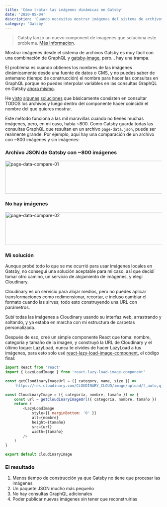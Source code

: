 ```yaml
---
title: 'Cómo tratar las imágenes dinámicas en Gatsby'
date: '2020-05-04'
description: 'Cuando necesitas mostrar imágenes del sistema de archivos de forma dinámica, necesitas ser inteligente, y a veces los archivos del sistema no son suficientes.'
category: 'Gatsby'
---
```


> Gatsby lanzó un nuevo component de imagenes que soluciona este problema. [Más Informacion](https://gatsbyjs.com/docs/how-to/images-and-media/using-gatsby-plugin-image/).

Mostrar imágenes desde el sistema de archivos Gatsby es muy fácil con una combinación de GraphQL y [gatsby-image](https://www.gatsbyjs.org/packages/gatsby-image/), pero... hay una trampa.

El problema es cuando obtienes los nombres de las imágenes dinámicamente desde una fuente de datos o CMS, y no puedes saber de antemano (tiempo de construcción) el nombre para hacer las consultas en GraphQL porque no puedes interpolar variables en las consultas GraphQL en Gatsby [ahora mismo](https://github.com/gatsbyjs/gatsby/issues/5069).

He [visto](https://noahgilmore.com/blog/easy-gatsby-image-components/) [algunas](https://stackoverflow.com/a/56508865) [soluciones](https://codebushi.com/using-gatsby-image/) que básicamente consisten en consultar TODOS los archivos y luego dentro del componente hacer coincidir el nombre del que quieres mostrar.

Este método funciona a las mil maravillas cuando no tienes muchas imágenes, pero, en mi caso, había ~800. Como Gatsby guarda todas las consultas GraphQL que resultan en un archivo `page-data.json`, puede ser realmente grande. Por ejemplo, aquí hay una comparación de un archivo con ~800 imágenes y sin imágenes:

### Archivo JSON de Gatsby con ~800 imágenes
<Image src="/static/images/blog/dynamic-gatsby-images-an-ternative/page-data-compare-01.jpg" alt="page-data-compare-01" width="904" height="106" />

### No hay imágenes
<Image src="/static/images/blog/dynamic-gatsby-images-an-anternative/page-data-compare-02.jpg" alt="page-data-compare-02" width="904" height="106" />

### Mi solución
Aunque probé todo lo que se me ocurrió para usar imágenes locales en Gatsby, no conseguí una solución aceptable para mi caso, así que decidí tomar otro camino, un servicio de alojamiento de imágenes, y elegí Cloudinary.

Cloudinary es un servicio para alojar medios, pero no puedes aplicar transformaciones como redimensionar, recortar, e incluso cambiar el formato cuando las sirves; todo esto construyendo una URL con parámetros.

Subí todas las imágenes a Cloudinary usando su interfaz web, arrastrando y soltando, y ya estaba en marcha con mi estructura de carpetas personalizada.

Después de eso, creé un simple componente React que toma: nombre, categoría y tamaño de la imagen, y construyó la URL de Cloudinary y el último toque: LazyLoad, nunca te olvides de hacer LazyLoad a tus imágenes, para esto solo usé [react-lazy-load-image-component](https://www.npmjs.com/package/react-lazy-load-image-component), el código final:

```javascript
import React from 'react'
import { LazyLoadImage } from 'react-lazy-load-image-component'

const getCloudinaryImageUrl = ({ category, name, size }) =>
    `https://res.cloudinary.com/CLOUDINARY_CLOUD/image/upload/f_auto,q_auto,c_pad,w_${size},h_${size}/lapulpe/${category}/${name}`

const CloudinaryImage = ({ categoría, nombre, tamaño }) => {
    const url = getCloudinaryImageUrl({ categoría, nombre, tamaño })
    return (
        <LazyLoadImage
            style={{ marginBottom: '0' }}
            alt={nombre}
            height={tamaño}
            src={url}
            width={tamaño}
        />
    )
}

export default CloudinaryImage
```

### El resultado

1. Menos tiempo de construcción ya que Gatsby no tiene que procesar las imágenes
2. Un paquete JSON mucho más pequeño
3. No hay consultas GraphQL adicionales
4. Poder publicar nuevas imágenes sin tener que reconstruirlas